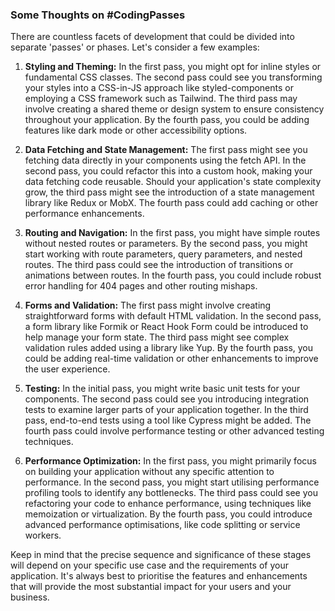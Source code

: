 ### Some Thoughts on #CodingPasses

There are countless facets of development that could be divided into separate 'passes' or phases. Let's consider a few examples:

1.  **Styling and Theming:** In the first pass, you might opt for inline styles or fundamental CSS classes. The second pass could see you transforming your styles into a CSS-in-JS approach like styled-components or employing a CSS framework such as Tailwind. The third pass may involve creating a shared theme or design system to ensure consistency throughout your application. By the fourth pass, you could be adding features like dark mode or other accessibility options.
    
2.  **Data Fetching and State Management:** The first pass might see you fetching data directly in your components using the fetch API. In the second pass, you could refactor this into a custom hook, making your data fetching code reusable. Should your application's state complexity grow, the third pass might see the introduction of a state management library like Redux or MobX. The fourth pass could add caching or other performance enhancements.
    
3.  **Routing and Navigation:** In the first pass, you might have simple routes without nested routes or parameters. By the second pass, you might start working with route parameters, query parameters, and nested routes. The third pass could see the introduction of transitions or animations between routes. In the fourth pass, you could include robust error handling for 404 pages and other routing mishaps.
    
4.  **Forms and Validation:** The first pass might involve creating straightforward forms with default HTML validation. In the second pass, a form library like Formik or React Hook Form could be introduced to help manage your form state. The third pass might see complex validation rules added using a library like Yup. By the fourth pass, you could be adding real-time validation or other enhancements to improve the user experience.
    
5.  **Testing:** In the initial pass, you might write basic unit tests for your components. The second pass could see you introducing integration tests to examine larger parts of your application together. In the third pass, end-to-end tests using a tool like Cypress might be added. The fourth pass could involve performance testing or other advanced testing techniques.
    
6.  **Performance Optimization:** In the first pass, you might primarily focus on building your application without any specific attention to performance. In the second pass, you might start utilising performance profiling tools to identify any bottlenecks. The third pass could see you refactoring your code to enhance performance, using techniques like memoization or virtualization. By the fourth pass, you could introduce advanced performance optimisations, like code splitting or service workers.
    

Keep in mind that the precise sequence and significance of these stages will depend on your specific use case and the requirements of your application. It's always best to prioritise the features and enhancements that will provide the most substantial impact for your users and your business.